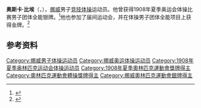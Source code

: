 {{NoteTA|G1=Sports}}
'''奥斯卡·比埃'''（{{lang-no|Oskar Bye}}，{{bd|1870年|6月3日|1939年|4月30日}}），[[挪威|挪威]]男子[[竞技体操|竞技体操]]运动员。他曾获得1908年夏季奥运会体操比赛男子团体全能银牌。<ref>{{Cite web|title=Oskar BYE|url=https://www.olympic.org/oskar-bye|accessdate=2021-03-21|work=International Olympic Committee|archive-date=2017-11-18|archive-url=https://web.archive.org/web/20171118223847/https://www.olympic.org/Oskar-Bye|dead-url=no}}</ref>他也参加了届间运动会，并在体操男子团体全能项目上获得金牌。<ref name="SportsRef">{{cite Sports-Reference |url=https://www.sports-reference.com/olympics/athletes/by/oskar-bye-1.html |archive-url=https://web.archive.org/web/20200417111626/https://www.sports-reference.com/olympics/athletes/by/oskar-bye-1.html |archive-date=2020-04-17 |name=Oskar Bye |accessdate=2019-07-15 |title=存档副本 |dead-url=yes }}</ref>

== 参考资料 ==
{{reflist}}

{{Authority control}}
{{DEFAULTSORT:Bye, Oskar}}
[[Category:挪威男子体操运动员|Category:挪威男子体操运动员]]
[[Category:挪威奥运体操运动员|Category:挪威奥运体操运动员]]
[[Category:1908年夏季奥林匹克运动会体操运动员|Category:1908年夏季奥林匹克运动会体操运动员]]
[[Category:1908年夏季奧林匹克運動會獎牌得主|Category:1908年夏季奧林匹克運動會獎牌得主]]
[[Category:奧林匹克運動會體操獎牌得主|Category:奧林匹克運動會體操獎牌得主]]
[[Category:挪威奧林匹克運動會銀牌得主|Category:挪威奧林匹克運動會銀牌得主]]